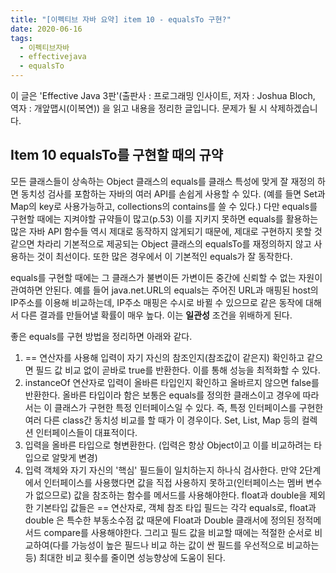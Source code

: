 ```yaml
---
title: "[이펙티브 자바 요약] item 10 - equalsTo 구현?"
date: 2020-06-16
tags:
  - 이펙티브자바
  - effectivejava
  - equalsTo
---
```

 이 글은 'Effective Java 3판'(출판사 : 프로그래밍 인사이트, 저자 : Joshua Bloch, 역자 : 개앞맵시(이복연)) 을 읽고 내용을 정리한 글입니다. 문제가 될 시 삭제하겠습니다.
## Item 10 equalsTo를 구현할 때의 규약

 모든 클래스들이 상속하는 Object 클래스의 equals를 클래스 특성에 맞게 잘 재정의 하면 동치성 검사를 포함하는 자바의 여러 API를 손쉽게 사용할 수 있다. (예를 들면 Set과 Map의 key로 사용가능하고, collections의 contains를 쓸 수 있다.) 다만 equals를 구현할 때에는 지켜야할 규약들이 많고(p.53) 이를 지키지 못하면 equals를 활용하는 많은 자바 API 함수들 역시 제대로 동작하지 않게되기 때문에, 제대로 구현하지 못할 것 같으면 차라리 기본적으로 제공되는 Object 클래스의 equalsTo를 재정의하지 않고 사용하는 것이 최선이다. 또한 많은 경우에서 이 기본적인 equals가 잘 동작한다. 

  equals를 구현할 때에는 그 클래스가 불변이든 가변이든 중간에 신뢰할 수 없는 자원이 관여하면 안된다. 예를 들어 java.net.URL의 equals는 주어진 URL과 매핑된 host의 IP주소를 이용해 비교하는데, IP주소 매핑은 수시로 바뀔 수 있으므로 같은 동작에 대해서 다른 결과를 만들어낼 확률이 매우 높다. 이는 **일관성** 조건을 위배하게 된다.

좋은 equals를 구현 방법을 정리하면 아래와 같다.

1. == 연산자를 사용해 입력이 자기 자신의 참조인지(참조값이 같은지) 확인하고 같으면 필드 값 비교 없이 곧바로 true를 반환한다.  이를 통해 성능을 최적화할 수 있다.
2. instanceOf 연산자로 입력이 올바른 타입인지 확인하고 올바르지 않으면 false를 반환한다. 올바른 타입이라 함은 보통은 equals를 정의한 클래스이고 경우에 따라서는 이 클래스가 구현한 특정 인터페이스일 수 있다. 즉, 특정 인터페이스를 구현한 여러 다른 class간 동치성 비교를 할 때가 이 경우이다. Set, List, Map 등의 컬렉션 인터페이스들이 대표적이다.
3. 입력을 올바른 타입으로 형변환한다. (입력은 항상 Object이고 이를 비교하려는 타입으로 알맞게 변경)
4. 입력 객체와 자기 자신의 '핵심' 필드들이 일치하는지 하나식 검사한다.  만약 2단계에서 인터페이스를 사용했다면 값을 직접 사용하지 못하고(인터페이스는 멤버 변수가 없으므로) 값을 참조하는 함수를 메서드를 사용해야한다. float과 double을 제외한 기본타입 값들은 == 연산자로, 객체 참조 타입 필드는 각각 equals로, float과 double 은 특수한 부동소수점 값 때문에 Float과 Double 클래서에 정의된 정적메서드 compare를 사용해야한다.  그리고 필드 값을 비교할 때에는 적절한 순서로 비교하여(다를 가능성이 높은 필드나 비교 하는 값이 싼 필드를 우선적으로 비교하는 등) 최대한 비교 횟수를 줄이면 성능향상에 도움이 된다. 